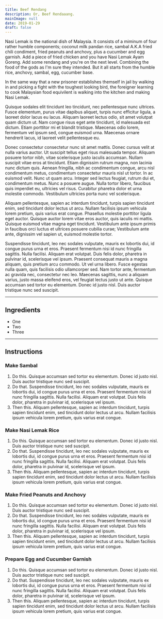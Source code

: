 ```yaml
---
title: Beef Rendang
description: Or, Beef Rendaaang.
mainImage: null
date: 2019-01-29
draft: false
---
```


Nasi Lemak is the national dish of Malaysia. It consists of a miminum of four rather humble components; coconut milk pandan rice, sambal A.K.A fried chili condiment, fried peanuts and anchovy, plus a cucumber and egg garnish. Add a piece of fried chicken and you have Nasi Lemak Ayam Goreng. Add some rendang and you're on the next level. Combining the food of the gods as I'm sure they intended. But it all starts from the humble rice, anchovy, sambal, egg, cucumber base.

In the same way that a new prisoner establishes themself in jail by walking in and picking a fight with the toughest looking bird, the foreigner learning to cook Malaysian food equivilent is walking into the kitchen and making Nasi Lemak.

Quisque sodales elit tincidunt leo tincidunt, nec pellentesque nunc ultrices. Fusce elementum, purus vitae dapibus aliquet, turpis nunc efficitur ligula, a laoreet dolor lacus eu lacus. Aliquam laoreet lectus odio, sit amet volutpat quam dictum ut. Nam congue risus eget ante tincidunt, id malesuada est dictum. Etiam porttitor mi et blandit tristique. Maecenas odio lorem, fermentum vel ipsum sed, congue euismod urna. Maecenas ornare hendrerit lacus, id laoreet velit pellentesque eu.

Donec consectetur consectetur nunc sit amet mattis. Donec cursus velit at nulla varius auctor. Ut suscipit tellus eget risus malesuada tempor. Aliquam posuere tortor nibh, vitae scelerisque justo iaculis accumsan. Nullam suscipit vitae eros at tincidunt. Etiam dignissim rutrum magna, non lacinia nunc dictum quis. Aenean fringilla, nibh ac condimentum congue, arcu nisl condimentum metus, condimentum consectetur mauris nisl ut tortor. In ac euismod velit. Nunc ut quam arcu. Integer sed lectus feugiat, rutrum dui et, condimentum metus. Nunc a posuere augue. Nulla tortor libero, faucibus quis imperdiet eu, ultricies vel risus. Curabitur pharetra dolor et urna molestie commodo. Vestibulum ultricies porta nunc vel scelerisque.

Aliquam pellentesque, sapien ac interdum tincidunt, turpis sapien tincidunt enim, sed tincidunt dolor lectus ut arcu. Nullam facilisis ipsum vehicula lorem pretium, quis varius erat congue. Phasellus molestie porttitor ligula eget auctor. Quisque auctor lorem vitae eros auctor, quis iaculis mi mattis. Quisque euismod vitae magna eget tincidunt. Vestibulum ante ipsum primis in faucibus orci luctus et ultrices posuere cubilia curae; Vestibulum ante ante, dignissim vel sapien ut, euismod molestie tortor.

Suspendisse tincidunt, leo nec sodales vulputate, mauris ex lobortis dui, id congue purus urna et eros. Praesent fermentum nisi id nunc fringilla sagittis. Nulla facilisi. Aliquam erat volutpat. Duis felis dolor, pharetra in pulvinar id, scelerisque vel ipsum. Praesent consequat mauris a magna aliquam, quis pretium arcu commodo. Ut vel urna libero. Fusce egestas nulla quam, quis facilisis odio ullamcorper sed. Nam tortor ante, fermentum ac gravida nec, consectetur nec leo. Maecenas sagittis, nunc a aliquam varius, justo massa eleifend eros, vel feugiat lectus justo ut ante. Quisque accumsan sed tortor eu elementum. Donec id justo nisl. Duis auctor tristique nunc sed suscipit.

<hr className="hr" />

## Ingredients

- One
- Two
- Three

<hr className="hr" />

## Instructions

### Make Sambal

1. Do this. Quisque accumsan sed tortor eu elementum. Donec id justo nisl. Duis auctor tristique nunc sed suscipit.
2. Do that. Suspendisse tincidunt, leo nec sodales vulputate, mauris ex lobortis dui, id congue purus urna et eros. Praesent fermentum nisi id nunc fringilla sagittis. Nulla facilisi. Aliquam erat volutpat. Duis felis dolor, pharetra in pulvinar id, scelerisque vel ipsum.
3. Then this. Aliquam pellentesque, sapien ac interdum tincidunt, turpis sapien tincidunt enim, sed tincidunt dolor lectus ut arcu. Nullam facilisis ipsum vehicula lorem pretium, quis varius erat congue.

### Make Nasi Lemak Rice

1. Do this. Quisque accumsan sed tortor eu elementum. Donec id justo nisl. Duis auctor tristique nunc sed suscipit.
2. Do that. Suspendisse tincidunt, leo nec sodales vulputate, mauris ex lobortis dui, id congue purus urna et eros. Praesent fermentum nisi id nunc fringilla sagittis. Nulla facilisi. Aliquam erat volutpat. Duis felis dolor, pharetra in pulvinar id, scelerisque vel ipsum.
3. Then this. Aliquam pellentesque, sapien ac interdum tincidunt, turpis sapien tincidunt enim, sed tincidunt dolor lectus ut arcu. Nullam facilisis ipsum vehicula lorem pretium, quis varius erat congue.

### Make Fried Peanuts and Anchovy

1. Do this. Quisque accumsan sed tortor eu elementum. Donec id justo nisl. Duis auctor tristique nunc sed suscipit.
2. Do that. Suspendisse tincidunt, leo nec sodales vulputate, mauris ex lobortis dui, id congue purus urna et eros. Praesent fermentum nisi id nunc fringilla sagittis. Nulla facilisi. Aliquam erat volutpat. Duis felis dolor, pharetra in pulvinar id, scelerisque vel ipsum.
3. Then this. Aliquam pellentesque, sapien ac interdum tincidunt, turpis sapien tincidunt enim, sed tincidunt dolor lectus ut arcu. Nullam facilisis ipsum vehicula lorem pretium, quis varius erat congue.

### Prepare Egg and Cucumber Garnish

1. Do this. Quisque accumsan sed tortor eu elementum. Donec id justo nisl. Duis auctor tristique nunc sed suscipit.
2. Do that. Suspendisse tincidunt, leo nec sodales vulputate, mauris ex lobortis dui, id congue purus urna et eros. Praesent fermentum nisi id nunc fringilla sagittis. Nulla facilisi. Aliquam erat volutpat. Duis felis dolor, pharetra in pulvinar id, scelerisque vel ipsum.
3. Then this. Aliquam pellentesque, sapien ac interdum tincidunt, turpis sapien tincidunt enim, sed tincidunt dolor lectus ut arcu. Nullam facilisis ipsum vehicula lorem pretium, quis varius erat congue.
